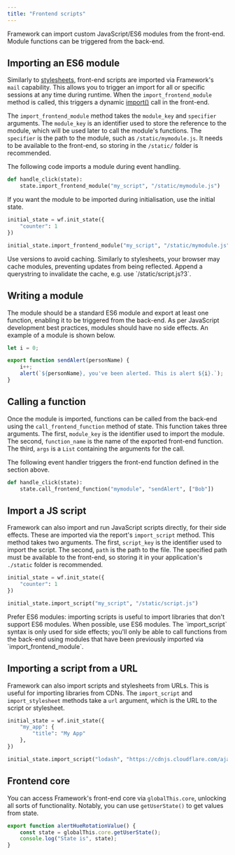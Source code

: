 ```yaml
---
title: "Frontend scripts"
---
```


Framework can import custom JavaScript/ES6 modules from the front-end. Module functions can be triggered from the back-end.

## Importing an ES6 module

Similarly to [stylesheets](/stylesheets), front-end scripts are imported via Framework's `mail` capability. This allows you to trigger an import for all or specific sessions at any time during runtime. When the `import_frontend_module` method is called, this triggers a dynamic [import()](https://developer.mozilla.org/en-US/docs/Web/JavaScript/Reference/Operators/import) call in the front-end.

The `import_frontend_module` method takes the `module_key` and `specifier` arguments. The `module_key` is an identifier used to store the reference to the module, which will be used later to call the module's functions. The `specifier` is the path to the module, such as `/static/mymodule.js`. It needs to be available to the front-end, so storing in the `/static/` folder is recommended.

The following code imports a module during event handling.

```py
def handle_click(state):
    state.import_frontend_module("my_script", "/static/mymodule.js")
```

If you want the module to be imported during initialisation, use the initial state.

```py
initial_state = wf.init_state({
    "counter": 1
})

initial_state.import_frontend_module("my_script", "/static/mymodule.js")
```

<Note> 
Use versions to avoid caching. Similarly to stylesheets, your browser may cache modules, preventing updates from being reflected. Append a querystring to invalidate the cache, e.g. use `/static/script.js?3`. 
</Note>

## Writing a module

The module should be a standard ES6 module and export at least one function, enabling it to be triggered from the back-end. As per JavaScript development best practices, modules should have no side effects. An example of a module is shown below.

```js
let i = 0;

export function sendAlert(personName) {
    i++;
    alert(`${personName}, you've been alerted. This is alert ${i}.`);
}
```

## Calling a function

Once the module is imported, functions can be called from the back-end using the `call_frontend_function` method of state. This function takes three arguments. The first, `module_key` is the identifier used to import the module. The second, `function_name` is the name of the exported front-end function. The third, `args` is a `List` containing the arguments for the call. 

The following event handler triggers the front-end function defined in the section above.

```py
def handle_click(state):
    state.call_frontend_function("mymodule", "sendAlert", ["Bob"])
```

## Import a JS script

Framework can also import and run JavaScript scripts directly, for their side effects. These are imported via the report's `import_script` method. This method takes two arguments. The first, `script_key` is the identifier used to import the script. The second, `path` is the path to the file. The specified path must be available to the front-end, so storing it in your application's `./static` folder is recommended.

```py
initial_state = wf.init_state({
    "counter": 1
})

initial_state.import_script("my_script", "/static/script.js")
```

<Warning> 
Prefer ES6 modules: importing scripts is useful to import libraries that don't support ES6 modules. When possible, use ES6 modules. The `import_script` syntax is only used for side effects; you'll only be able to call functions from the back-end using modules that have been previously imported via `import_frontend_module`.  
</Warning>

## Importing a script from a URL

Framework can also import scripts and stylesheets from URLs. This is useful for importing libraries from CDNs. The `import_script` and `import_stylesheet` methods take a `url` argument, which is the URL to the script or stylesheet.

```python
initial_state = wf.init_state({
    "my_app": {
        "title": "My App"
    },
})

initial_state.import_script("lodash", "https://cdnjs.cloudflare.com/ajax/libs/lodash.js/4.17.21/lodash.js")
```

## Frontend core

You can access Framework's front-end core via `globalThis.core`, unlocking all sorts of functionality. Notably, you can use `getUserState()` to get values from state.

```js
export function alertHueRotationValue() {
    const state = globalThis.core.getUserState();
    console.log("State is", state);
}
```

